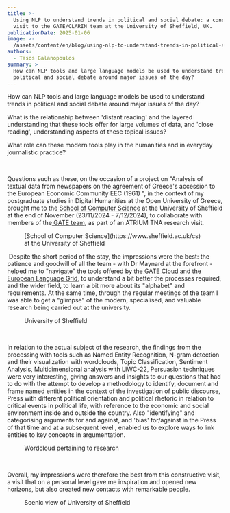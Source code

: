 ```yaml
---
title: >-
  Using NLP to understand trends in political and social debate: a constructive
  visit to the GATE/CLARIN team at the University of Sheffield, UK.
publicationDate: 2025-01-06
image: >-
  /assets/content/en/blog/using-nlp-to-understand-trends-in-political-and-social-debate-a-constructive-visit-to-the-gate-clarin-team-at-the-university-of-sheffield-uk/image.jpg
authors:
  - Tasos Galanopoulos
summary: >
  How can NLP tools and large language models be used to understand trends in
  political and social debate around major issues of the day?
---
```

How can NLP tools and large language models be used to understand trends in political and social debate around major issues of the day?

What is the relationship between 'distant reading' and the layered understanding that these tools offer for large volumes of data, and 'close reading', understanding aspects of these topical issues? 

What role can these modern tools play in the humanities and in everyday journalistic practice?

 

Questions such as these, on the occasion of a project on "Analysis of textual data from newspapers on the agreement of Greece's accession to the European Economic Community EEC (1961) ", in the context of my postgraduate studies in Digital Humanities at the Open University of Greece, brought me to the[ School of Computer Science](https://www.sheffield.ac.uk/cs) at the University of Sheffield at the end of November (23/11/2024 - 7/12/2024), to collaborate with members of the[ GATE team](http://gate.ac.uk/), as part of an ATRIUM TNA research visit.

<Figure src="/assets/content/en/blog/using-nlp-to-understand-trends-in-political-and-social-debate-a-constructive-visit-to-the-gate-clarin-team-at-the-university-of-sheffield-uk/picture1.jpg" alignment="center">
  &#x20;                        [School of Computer Science](https://www.sheffield.ac.uk/cs) at the University of Sheffield&#x20;
</Figure>

 Despite the short period of the stay, the impressions were the best: the patience and goodwill of all the team - with Dr Maynard at the forefront - helped me to "navigate" the tools offered by the[ GATE Cloud](http://cloud.gate.ac.uk/) and the[ European Language Grid](https://live.european-language-grid.eu/), to understand a bit better the processes required, and the wider field, to learn a bit more about its "alphabet" and requirements. At the same time, through the regular meetings of the team I was able to get a "glimpse" of the modern, specialised, and valuable research being carried out at the university.

<Figure src="/assets/content/en/blog/using-nlp-to-understand-trends-in-political-and-social-debate-a-constructive-visit-to-the-gate-clarin-team-at-the-university-of-sheffield-uk/picture2.jpg" alt="University of Sheffield " alignment="center">
  &#x20;                                                       University of Sheffield
</Figure>

 

In relation to the actual subject of the research, the findings from the processing with tools such as Named Entity Recognition, N-gram detection and their visualization with wordclouds, Topic Classification, Sentiment Analysis, Multidimensional analysis with LIWC-22, Persuasion techniques were very interesting, giving answers and insights to our questions that had to do with the attempt to develop a methodology to identify, document and frame named entities in the context of the investigation of public discourse, Press with different political orientation and political rhetoric in relation to critical events in political life, with reference to the economic and social environment inside and outside the country. Also "identifying" and categorising arguments for and against, and 'bias' for/against in the Press of that time and at a subsequent level , enabled us to explore ways to link entities to key concepts in argumentation.

<Figure src="/assets/content/en/blog/using-nlp-to-understand-trends-in-political-and-social-debate-a-constructive-visit-to-the-gate-clarin-team-at-the-university-of-sheffield-uk/picture3.png" alt="wordmap" alignment="center">
  Wordcloud pertaining to research
</Figure>

 

Overall, my impressions were therefore the best from this constructive visit, a visit that on a personal level gave me inspiration and opened new horizons, but also created new contacts with remarkable people.

<Figure src="/assets/content/en/blog/using-nlp-to-understand-trends-in-political-and-social-debate-a-constructive-visit-to-the-gate-clarin-team-at-the-university-of-sheffield-uk/picture5.jpg" alt="university of sheffield" alignment="center">
  Scenic view of University of Sheffield
</Figure>

 
